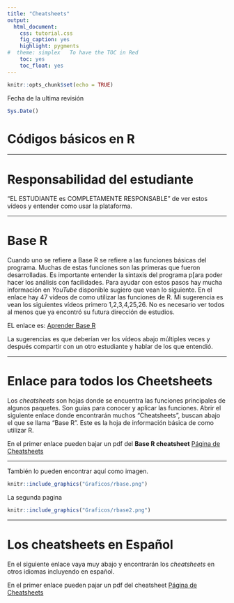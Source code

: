 ```yaml
---
title: "Cheatsheets"
output:
  html_document:
    css: tutorial.css
    fig_caption: yes
    highlight: pygments
#  theme: simplex   To have the TOC in Red
    toc: yes
    toc_float: yes
---
```


```r
knitr::opts_chunk$set(echo = TRUE)
```

Fecha de la ultima revisión
```r

Sys.Date()
```

```{=html}
<style>
.list-group-item.active, .list-group-item.active:focus, .list-group-item.active:hover {
    background-color: #7b802a;
}
</style>
```




# Códigos básicos en R

***

# Responsabilidad del estudiante

"EL ESTUDIANTE es COMPLETAMENTE RESPONSABLE" de ver estos vídeos y entender como usar la plataforma.

***

# Base R

Cuando uno se refiere a Base R se refiere a las funciones básicas del programa. Muchas de estas funciones son las primeras que fueron desarrolladas.  Es importante entender la sintaxis del programa p[ara poder hacer los análisis con facilidades. Para ayudar con estos pasos hay mucha información en *YouTube* disponible sugiero que vean lo siguiente. En el enlace hay 47 vídeos de como utilizar las funciones de R.  Mi sugerencia es vean los siguientes vídeos primero 1,2,3,4,25,26.  No es necesario ver todos al menos que ya encontró su futura dirección de estudios.  


EL enlace es: [Aprender Base R](https://www.youtube.com/playlist?list=PL0iUxoCEznfixaKofFkoOho26swycdAmy)


La sugerencias es que deberían ver los vídeos abajo múltiples veces y después compartir con un otro estudiante y hablar de los que entendió.  




***
# Enlace para todos los Cheetsheets

Los *cheatsheets* son hojas donde se encuentra las funciones principales de algunos paquetes.  Son guías para conocer y aplicar las funciones.  Abrir el siguiente enlace donde encontrarán muchos "Cheatsheets", buscan abajo el que se llama "Base R". Este es la hoja de información básica de como utilizar R.   

En el primer enlace pueden bajar un pdf del **Base R cheatsheet**
[Página de Cheatsheets](https://rstudio.com/resources/cheatsheets/)


***

También lo pueden encontrar aquí como imagen. 

```r
knitr::include_graphics("Graficos/rbase.png")
```
La segunda pagina


```r
knitr::include_graphics("Graficos/rbase2.png")
```


***
# Los cheatsheets en Español

En el siguiente enlace vaya muy abajo y encontrarán los *cheatsheets* en otros idiomas incluyendo en español. 

En el primer enlace pueden pajar un pdf del cheatsheet
[Página de Cheatsheets](https://rstudio.com/resources/cheatsheets/)

